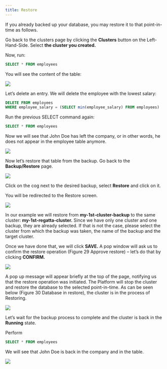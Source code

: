 ---
title: Restore
---

If you already backed up your database, you may restore it to that point-in-time as follows.

Go back to the clusters page by clicking the **Clusters** button on the Left-Hand-Side. Select **the 
cluster you created.** 

Now, run: 

```SQL
SELECT * FROM employees
```

You will see the content of the table:

<Frame caption="Figure 25 employees table state">
  <img src="/images/25.png" />
</Frame>

Let’s delete an entry. We will delete the employee with the lowest salary:

```SQL
DELETE FROM employees 
WHERE employee_salary = (SELECT min(employee_salary) FROM employees)
```

Run the previous SELECT command again:

```SQL
SELECT * FROM employees
```

Now we will see that John Doe has left the company, or in other words, he does not appear in 
the employee table anymore.

<Frame caption="Figure 26 Delete an entry">
  <img src="/images/26.png" />
</Frame>

Now let’s restore that table from the backup. Go back to the **Backup/Restore** page.

<Frame caption="Figure 27 Selecting backup to restore from">
  <img src="/images/27.png" />
</Frame>

Click on the cog next to the desired backup, select **Restore** and click on it.

You will be redirected to the Restore screen.

<Frame caption="Figure 28 Select restore parameters">
  <img src="/images/28.png" />
</Frame>

In our example we will restore from **my-1st-cluster-backup** to the same cluster:
**my-1st-regatta-cluster.** Since we have only one cluster and one backup, they are already 
selected. If that is not the case, please select the cluster from which the backup was taken, the 
name of the backup and the target cluster.

Once we have done that, we will click **SAVE.** A pop window will ask us to confirm the restore 
operation (Figure 29 Approve restore) – let’s do that by clicking **CONFIRM.**

<Frame caption="Figure 29 Approve restore">
  <img src="/images/29.png" />
</Frame>

A pop up message will appear briefly at the top of the page, notifying us that the restore 
operation was initiated. The Platform will stop the cluster and restore the database to the selected point-in-time. As can be seen below (Figure 30 Database in restore), the cluster is in the 
process of Restoring.

<Frame caption="Figure 30 Database in restore">
  <img src="/images/30.png" />
</Frame>

Let’s wait for the backup process to complete and the cluster is back in the **Running** state. 

Perform 
```SQL
SELECT * FROM employees
```

We will see that John Doe is back in the company and in the table.


<Frame caption="Figure 31 Deleted entry restored">
  <img src="/images/31.png" />
</Frame>